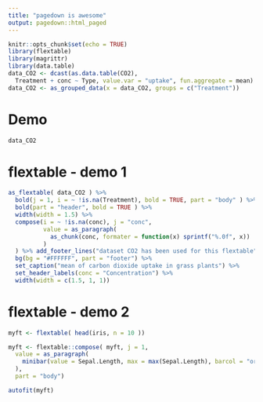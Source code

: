 ```yaml
---
title: "pagedown is awesome"
output: pagedown::html_paged
---
```


```r
knitr::opts_chunk$set(echo = TRUE)
library(flextable)
library(magrittr)
library(data.table)
data_CO2 <- dcast(as.data.table(CO2), 
  Treatment + conc ~ Type, value.var = "uptake", fun.aggregate = mean)
data_CO2 <- as_grouped_data(x = data_CO2, groups = c("Treatment"))
```

# Demo

```r
data_CO2
```


# flextable - demo 1

```r
as_flextable( data_CO2 ) %>% 
  bold(j = 1, i = ~ !is.na(Treatment), bold = TRUE, part = "body" ) %>% 
  bold(part = "header", bold = TRUE ) %>% 
  width(width = 1.5) %>% 
  compose(i = ~ !is.na(conc), j = "conc", 
          value = as_paragraph(
            as_chunk(conc, formater = function(x) sprintf("%.0f", x))
          )
  ) %>% add_footer_lines("dataset CO2 has been used for this flextable") %>% 
  bg(bg = "#FFFFFF", part = "footer") %>% 
  set_caption("mean of carbon dioxide uptake in grass plants") %>% 
  set_header_labels(conc = "Concentration") %>% 
  width(width = c(1.5, 1, 1)) 
```

# flextable - demo 2

```r
myft <- flextable( head(iris, n = 10 ))

myft <- flextable::compose( myft, j = 1,
  value = as_paragraph(
    minibar(value = Sepal.Length, max = max(Sepal.Length), barcol = "orange")
  ),
  part = "body")

autofit(myft)
```
